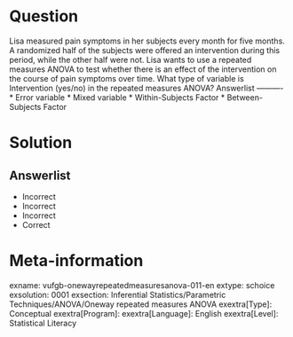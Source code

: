 Question
========

Lisa measured pain symptoms in her subjects every month for five months. A randomized half of the subjects were offered an intervention during this period, while the other half were not. Lisa wants to use a repeated measures ANOVA to test whether there is an effect of the intervention on the course of pain symptoms over time. What type of variable is Intervention (yes/no) in the repeated measures ANOVA? 
Answerlist
----------
* Error variable
* Mixed variable
* Within-Subjects Factor
* Between-Subjects Factor

Solution
========

Answerlist
----------
* Incorrect
* Incorrect
* Incorrect
* Correct

Meta-information
================
exname: vufgb-onewayrepeatedmeasuresanova-011-en
extype: schoice
exsolution: 0001
exsection: Inferential Statistics/Parametric Techniques/ANOVA/Oneway repeated measures ANOVA
exextra[Type]: Conceptual
exextra[Program]: 
exextra[Language]: English
exextra[Level]: Statistical Literacy
